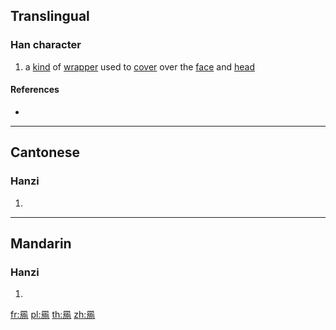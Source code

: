 ==Translingual==

===Han character===
{{Han char|rn=13|rad=冂|as=11|sn=13|four=|canj=AYSD|ids=⿱⺜施}}

# a [[kind]] of [[wrapper]] used to [[cover]] over the [[face]] and [[head]]

====References====
* {{Han ref|kx=0130.020|hdz=21526.050|uh=34BE|ud=13502}}

----

==Cantonese==

===Hanzi===
{{yue-hanzi|jyut=[[si6]]|y=si6}}

# {{defn|lang=yue|sort=冂11}}

----

==Mandarin==

===Hanzi===
{{cmn-hanzi|pin=[[shì]] ([[shi4]])|wg=shih<sup>4</sup>}}

# {{defn|lang=cmn|sort=冂11}}

[[fr:㒾]]
[[pl:㒾]]
[[th:㒾]]
[[zh:㒾]]